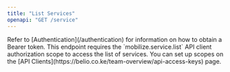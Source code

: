 ```yaml
---
title: "List Services"
openapi: "GET /service"
---
```


<Note>
  Refer to [Authentication](/authentication) for information on how to obtain a
  Bearer token.
</Note>

<Note>
  This endpoint requires the `mobilize.service.list` API client authorization
  scope to access the list of services. You can set up scopes on the [API
  Clients](https://belio.co.ke/team-overview/api-access-keys) page.
</Note>
